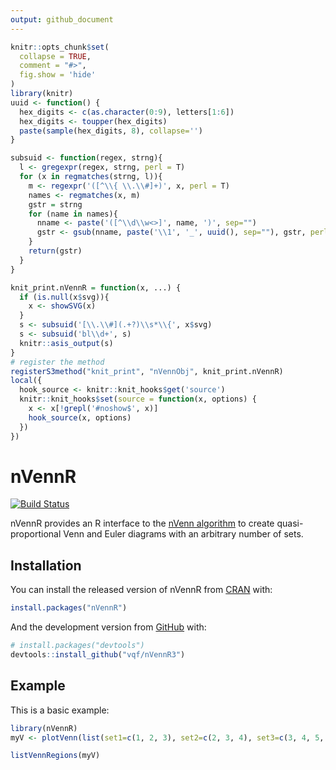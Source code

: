 ```yaml
---
output: github_document
---
```


<!-- README.md is generated from README.Rmd. Please edit that file -->

```r
knitr::opts_chunk$set(
  collapse = TRUE,
  comment = "#>",
  fig.show = 'hide'
)
library(knitr)
uuid <- function() {
  hex_digits <- c(as.character(0:9), letters[1:6])
  hex_digits <- toupper(hex_digits)
  paste(sample(hex_digits, 8), collapse='')
}

subsuid <- function(regex, strng){
  l <- gregexpr(regex, strng, perl = T)
  for (x in regmatches(strng, l)){ 
    m <- regexpr('([^\\{ \\.\\#]+)', x, perl = T)
    names <- regmatches(x, m)
    gstr = strng
    for (name in names){
      nname <- paste('([^\\d\\w<>]', name, ')', sep="")
      gstr <- gsub(nname, paste('\\1', '_', uuid(), sep=""), gstr, perl = T) 
    }
    return(gstr)
  }
}

knit_print.nVennR = function(x, ...) {
  if (is.null(x$svg)){
    x <- showSVG(x)
  }
  s <- subsuid('[\\.\\#](.+?)\\s*\\{', x$svg)
  s <- subsuid('bl\\d+', s)
  knitr::asis_output(s)
}
# register the method
registerS3method("knit_print", "nVennObj", knit_print.nVennR)
local({
  hook_source <- knitr::knit_hooks$get('source')
  knitr::knit_hooks$set(source = function(x, options) {
    x <- x[!grepl('#noshow$', x)]
    hook_source(x, options)
  })
})
```

# nVennR

<!-- badges: start -->
[![Build Status](https://travis-ci.com/vqf/nVennR.svg?branch=master)](https://travis-ci.com/vqf/nVennR)
<!-- badges: end -->

nVennR provides an R interface to the [nVenn algorithm](http://dx.doi.org/10.1093/bioinformatics/bty109) to create quasi-proportional Venn and Euler diagrams with an arbitrary number of sets.

## Installation

You can install the released version of nVennR from [CRAN](https://CRAN.R-project.org) with:

``` r
install.packages("nVennR")
```

And the development version from [GitHub](https://github.com/) with:

``` r
# install.packages("devtools")
devtools::install_github("vqf/nVennR3")
```
## Example

This is a basic example:

```r
library(nVennR)
myV <- plotVenn(list(set1=c(1, 2, 3), set2=c(2, 3, 4), set3=c(3, 4, 5, 'a', 'b'), set4=c(5, 6, 1, 4)))
```

```r
listVennRegions(myV)
```
